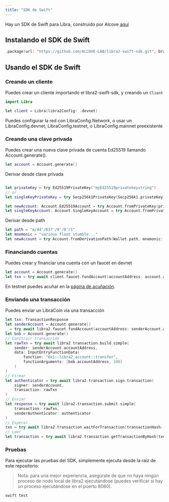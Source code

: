 ```yaml
---
title: "SDK de Swift"
---
```


Hay un SDK de Swift para Libra, construido por Alcove [aquí](https://github.com/ALCOVE-LAB/libra2-swift-sdk)

## Instalando el SDK de Swift

```swift
.package(url: "https://github.com/ALCOVE-LAB/libra2-swift-sdk.git", branch: "main")
```

## Usando el SDK de Swift

### Creando un cliente

Puedes crear un cliente importando el libra2-swift-sdk, y creando un `Client`

```swift
import Libra

let client = Libra(libra2Config: .devnet)

```

Puedes configurar la red con LibraConfig.Network, o usar un LibraConfig.devnet, LibraConfig.testnet, o LibraConfig.mainnet preexistente

### Creando una clave privada

Puedes crear una nueva clave privada de cuenta Ed25519 llamando Account.generate().

```swift
let account = Account.generate()
```

Derivar desde clave privada

```swift

let privateKey = try Ed25519PrivateKey("myEd25519privatekeystring")
// or
let singleKeyPrivateKey = try Secp256k1PrivateKey(Secp256k1.privateKey)

let newAccount: Account.Ed25519Account = try Account.fromPrivateKey(privateKey)
let singleKeyAccount: Account.SingleKeyAccount = try Account.fromPrivateKey(singleKeyPrivateKey)
```

Derivar desde path

```swift
let path = "m/44'/637'/0'/0'/1"
let mnemonic = "various float stumble..."
let newAccount = try Account.fromDerivationPath(Wallet.path, mnemonic: Wallet.mnemonic)
```

### Financiando cuentas

Puedes crear y financiar una cuenta con un faucet en devnet

```swift
let account = Account.generate()
let txn = try await client.faucet.fundAccount(accountAddress: account.accountAddress, amount: 100_000_000)
```

En testnet puedes acuñar en la [página de acuñación](/network/faucet).

### Enviando una transacción

Puedes enviar un LibraCoin via una transacción

```swift
let txn: TransactionResponse
let senderAccount = Account.generate()
_ = try await libra2.faucet.fundAccount(accountAddress: senderAccount.accountAddress, amount: 100_000_000)
let bob = Account.generate()
// Construir transacción
let rawTxn = try await libra2.transaction.build.simple(
    sender: senderAccount.accountAddress,
    data: InputEntryFunctionData(
        function: "0x1::libra2_account::transfer",
        functionArguments: [bob.accountAddress, 100]
    )
)
// Firmar
let authenticator = try await libra2.transaction.sign.transaction(
    signer: senderAccount,
    transaction: rawTxn
)
// Enviar
let response = try await libra2.transaction.submit.simple(
    transaction: rawTxn,
    senderAuthenticator: authenticator
)
// Esperar
txn = try await libra2.transaction.waitForTransaction(transactionHash: response.hash)
// Leer
let transaction = try await libra2.transaction.getTransactionByHash(txn.hash)

```

### Pruebas

Para ejecutar las pruebas del SDK, simplemente ejecuta desde la raíz de este repositorio:

> Nota: para una mejor experiencia, asegúrate de que no haya ningún proceso de nodo local de libra2 ejecutándose (puedes verificar si hay un proceso ejecutándose en el puerto 8080).

```swift
swift test
```
